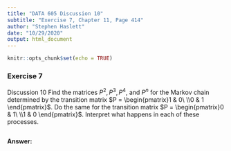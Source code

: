```yaml
---
title: "DATA 605 Discussion 10"
subtitle: "Exercise 7, Chapter 11, Page 414"
author: "Stephen Haslett"
date: "10/29/2020"
output: html_document
---
```


```r
knitr::opts_chunk$set(echo = TRUE)
```

### Exercise 7
Discussion 10 Find the matrices $P^2, P^3, P^4$, and $P^n$ for the Markov chain determined by the transition matrix $P = \begin{pmatrix}1 & 0\ \\0 & 1 \end{pmatrix}$. Do the same for the transition matrix $P =  \begin{pmatrix}0 & 1\ \\1 & 0 \end{pmatrix}$. Interpret what happens in each of these processes.


```r

```

**Answer:** 


